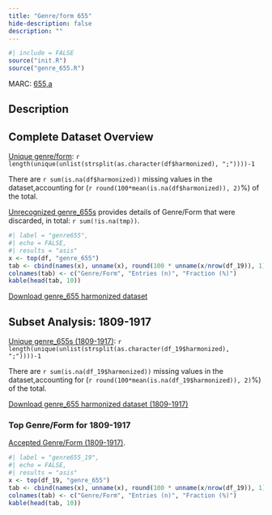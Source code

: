 ```yaml
---
title: "Genre/form 655"
hide-description: false
description: ""
---
```


```r
#| include = FALSE
source("init.R")
source("genre_655.R")
```

MARC: [655,a](https://www.loc.gov/marc/bibliographic/bd655.html)

## Description

## Complete Dataset Overview

[Unique genre/form](dataTable/data_table.html?path=https://a3s.fi/swift/v1/AUTH_3c0ccb602fa24298a6fe3ae224ca022f/fennica-container/output.tables/genre_655_accepted.csv):  `r length(unique(unlist(strsplit(as.character(df$harmonized), ";"))))-1` 


There are `r sum(is.na(df$harmonized))` missing values in the dataset,accounting for (`r round(100*mean(is.na(df$harmonized)), 2)`%) of the total. 

[Unrecognized genre_655s](dataTable/data_table.html?path=https://a3s.fi/swift/v1/AUTH_3c0ccb602fa24298a6fe3ae224ca022f/fennica-container/output.tables/genre_655_discarded.csv) provides details of Genre/Form that were discarded, in total: `r sum(!is.na(tmp))`. 

```r
#| label = "genre655",
#| echo = FALSE,
#| results = "asis"
x <- top(df, "genre_655")
tab <- cbind(names(x), unname(x), round(100 * unname(x/nrow(df_19)), 1))
colnames(tab) <- c("Genre/Form", "Entries (n)", "Fraction (%)")
kable(head(tab, 10))
```

[Download genre_655 harmonized dataset](https://a3s.fi/swift/v1/AUTH_3c0ccb602fa24298a6fe3ae224ca022f/fennica-container/output.tables/genre_655.csv)

## Subset Analysis: 1809-1917

[Unique genre_655s (1809-1917)](dataTable/data_table.html?path=https://a3s.fi/swift/v1/AUTH_3c0ccb602fa24298a6fe3ae224ca022f/fennica-container/output.tables/genre_655s_accepted_19.csv): `r length(unique(unlist(strsplit(as.character(df_19$harmonized), ";"))))-1`

There are `r sum(is.na(df_19$harmonized))` missing values in the dataset,accounting for (`r round(100*mean(is.na(df_19$harmonized)), 2)`%) of the total. 

[Download genre_655 harmonized dataset (1809-1917)](https://a3s.fi/swift/v1/AUTH_3c0ccb602fa24298a6fe3ae224ca022f/fennica-container/output.tables/genre_655_19.csv)

### Top Genre/Form for 1809-1917

[Accepted Genre/Form (1809-1917)](dataTable/data_table.html?path=https://a3s.fi/swift/v1/AUTH_3c0ccb602fa24298a6fe3ae224ca022f/fennica-container/output.tables/genre_655_accepted_19.csv).

```r
#| label = "genre655_19",
#| echo = FALSE,
#| results = "asis"
x <- top(df_19, "genre_655")
tab <- cbind(names(x), unname(x), round(100 * unname(x/nrow(df_19)), 1))
colnames(tab) <- c("Genre/Form", "Entries (n)", "Fraction (%)")
kable(head(tab, 10))
```